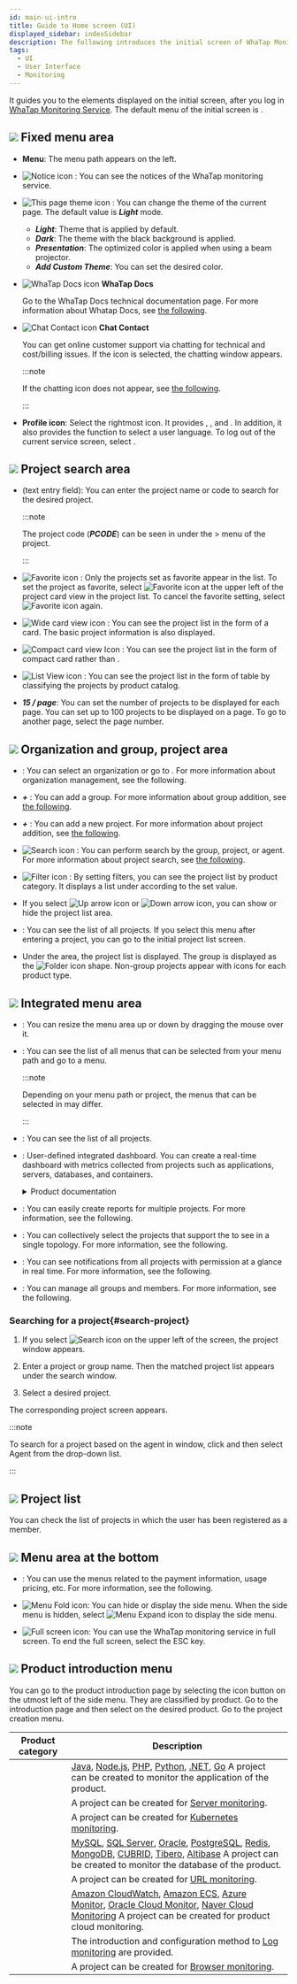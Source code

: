 ```yaml
---
id: main-ui-intro
title: Guide to Home screen (UI)
displayed_sidebar: indexSidebar
description: The following introduces the initial screen of WhaTap Monitoring.
tags:
  - UI
  - User Interface
  - Monitoring
---
```


It guides you to the elements displayed on the initial screen, after you log in [WhaTap Monitoring Service](https://service.whatap.io). The default menu of the initial screen is <Cmdname sid="project_list" className="uitext" />.

<ImgLang img='main-ui.png' desc='초기 화면' />

## ![](/img/number-01.png) Fixed menu area

-   **Menu**: The menu path appears on the left.

-   ![Notice icon](/img/ic-notice.svg) <Cmdname sid="TTL06763" className="b600" />: You can see the notices of the WhaTap monitoring service.

-   ![This page theme icon](/img/ico-theme.svg) <Cmdname sid="theme" className="b600" />: You can change the theme of the current page. The default value is **_Light_** mode.

    -   **_Light_**: Theme that is applied by default.
    -   **_Dark_**: The theme with the black background is applied.
    -   **_Presentation_**: The optimized color is applied when using a beam projector.
    -   **_Add Custom Theme_**: You can set the desired color.

-   ![WhaTap Docs icon](/img/ic-guide.svg) **WhaTap Docs**

    Go to the WhaTap Docs technical documentation page. For more information about Whatap Docs, see [the following](welcome-to-whatapdocs).

-   ![Chat Contact icon](/img/ico-help.svg) **Chat Contact**

    You can get online customer support via chatting for technical and cost/billing issues. If the icon is selected, the chatting window appears.

    :::note

    If the chatting icon does not appear, see [the following](faq/support-faq#invisible-chat).

    :::

-   **Profile icon**: Select the rightmost icon. It provides <Cmdname sid="manage_account_info" className="uitext" />, <Cmdname sid="create_organization" className="uitext" />, and <Cmdname sid="organization_management" className="uitext" />. In addition, it also provides the <Cmdname sid="language" className="uitext" /> function to select a user language. To log out of the current service screen, select <Cmdname sid="log_out" className="uitext" />.

## ![](/img/number-02.png) Project search area

-   <Cmdname sid="placeholder_input_pcode_or_project_name" className="uitext" /> (text entry field): You can enter the project name or code to search for the desired project.

    :::note

    The project code (**_PCODE_**) can be seen in <Cmdname sid="pcode" className="uitext" /> under the <Cmdname sid="management" className="uitext" /> > <Cmdname sid="project_management" className="uitext" /> menu of the project.

    :::

-   ![Favorite icon](/img/ico-favorite.svg) <Cmdname sid="project_favorite" className="uitext" />: Only the projects set as favorite appear in the list. To set the project as favorite, select ![Favorite icon](/img/ico-favorite.svg) at the upper left of the project card view in the project list. To cancel the favorite setting, select ![Favorite icon](/img/ico-favorite-set.svg) again.

-   ![Wide card view icon](/img/ico-extend-card-view.svg) <Cmdname sid="wide_card_view" className="uitext" />: You can see the project list in the form of a card. The basic project information is also displayed.

-   ![Compact card view Icon](/img/ico-reduction-view.svg) <Cmdname sid="compact_card_view" className="uitext" />: You can see the project list in the form of compact card rather than <Cmdname sid="wide_card_view" className="uitext" />.

-   ![List View icon](/img/ico-list-view.svg) <Cmdname sid="project_list_view" className="uitext" />: You can see the project list in the form of table by classifying the projects by product catalog.

-   **_15 / page_**: You can set the number of projects to be displayed for each page. You can set up to 100 projects to be displayed on a page.  To go to another page, select the page number.

## ![](/img/number-03.png) Organization and group, project area

-   <Cmdname sid="sidebar_org_selector_no_organization" className="uitext" />: You can select an organization or go to <Cmdname sid="organization_management" className="uitext" />. For more information about organization management, see <Link to="project/organization">the following</Link>.

-   **_+_** <Cmdname sid="BTN06697" className="uitext" />: You can add a group. For more information about group addition, see [the following](project/group).

-   **_+_** <Cmdname sid="BTN06696" className="uitext" />: You can add a new project. For more information about project addition, see [the following](project/project-manage#create-project).

-   ![Search icon](/img/ico-search.svg) <Cmdname sid="search" className="uitext" />: You can perform search by the group, project, or agent. For more information about project search, see [the following](#search-project).

-   ![Filter icon](/img/ico-filter.svg) <Cmdname sid="project" className="uitext" /> <Cmdname sid="type" className="uitext" /> <Cmdname sid="filter" className="uitext" />: By setting filters, you can see the project list by product category. It displays a list under <Cmdname sid="all_projects" className="uitext" /> according to the set value.

    <ImgLang img='main-project-filter.png' desc='프로젝트 목록 필터링' />

-   If you select ![Up arrow icon](/img/up-arrow.svg) or ![Down arrow icon](/img/down-arrow.svg), you can show or hide the project list area.

-   <Cmdname sid="all_projects" className="uitext" />: You can see the list of all projects. If you select this menu after entering a project, you can go to the initial project list screen.

-   Under the area, the project list is displayed. The group is displayed as the ![Folder icon](/img/ico-group.svg) shape. Non-group projects appear with icons for each product type.

## ![](/img/number-04.png) Integrated menu area

-   <Cmdname sid="menu" className="uitext" />: You can resize the menu area up or down by dragging the mouse over it.

-   <Cmdname sid="sitemap" className="uitext" />: You can see the list of all menus that can be selected from your menu path and go to a menu.

    :::note

    Depending on your menu path or project, the menus that can be selected in <Cmdname sid="sitemap" className="uitext" /> may differ.

    :::

-   <Cmdname sid="project_list" className="uitext" />: You can see the list of all projects.

-   <Cmdname sid="flexboard" className="uitext" />: User-defined integrated dashboard. You can create a real-time dashboard with metrics collected from projects such as applications, servers, databases, and containers.

    <details>
    <summary>Product documentation</summary>

    -   [Application Monitoring > Flex Board](java/flex-board)
    -   [Server Monitoring > Flex Board](server/flex-board)
    -   [Database Monitoring > Flex Board](mysql/flex-board)
    -   [Kubernetes Monitoring > Flex Board](kubernetes/flex-board)
    -   [Amazon ECS > Flex Board](amazon-ecs/flexboard)
    -   [Amazon CloudWatch > Flex Board](amazon-cloudwatch/flexboard)
    -   [Azure Monitor > Flex Board](azure/flexboard)
    -   [Naver Cloud Monitoring > Flex Board](ncloud/flexboard)
    -   [Oracle Cloud Monitor > Flex Board](oracle-cloud/flexboard)

    </details>

-   <Cmdname sid="integrated_report" className="uitext" />: You can easily create reports for multiple projects. For more information, see <Link to="report/integrated-report">the following</Link>.

-   <Cmdname sid="integrated_topology" className="uitext" />: You can collectively select the projects that support the <Cmdname sid="topology" className="uitext" /> to see in a single topology. For more information, see <Link to="java/topology-type#int-topology">the following</Link>.

-   <Cmdname sid="real_time_alert_list" className="uitext" />: You can see notifications from all projects with permission at a glance in real time. For more information, see <Link to="notification/rt-notification">the following</Link>.

-   <Cmdname sid="management" className="uitext" />: You can manage all groups and members. For more information, see <Link to="project/integrated-manage">the following</Link>.

### Searching for a project{#search-project}

1.  If you select ![Search icon](/img/ico-search.svg) on the upper left of the screen, the project <Cmdname sid="search" className="uitext" /> window appears.

    <ImgLang img='search-project.png' desc='프로젝트 검색 창' />

2.  Enter a project or group name. Then the matched project list appears under the search window. 

3.  Select a desired project.

The corresponding project screen appears.

:::note

To search for a project based on the agent in <Cmdname sid="search" className="uitext" /> window, click <Cmdname sid="group_or_project" className="uitext" /> and then select <span class="uitext">Agent</span> from the drop-down list.

:::

## ![](/img/number-05.png) Project list

You can check the list of projects in which the user has been registered as a member.

## ![](/img/number-06.png) Menu area at the bottom

-   <Cmdname sid="my_usage" className="uitext" />: You can use the menus related to the payment information, usage pricing, etc. For more information, see <Link to="management/billing">the following</Link>.

-   ![Menu Fold icon](/img/ic-menu-fold.svg): You can hide or display the side menu. When the side menu is hidden, select ![Menu Expand icon](/img/ic-menu-expand.svg) to display the side menu.

-   ![Full screen icon](/img/ic-fullscreen.svg): You can use the WhaTap monitoring service in full screen. To end the full screen, select the ESC key.

## ![](/img/number-07.png) Product introduction menu

You can go to the product introduction page by selecting the icon button on the utmost left of the side menu. They are classified by product. Go to the introduction page and then select <Cmdname sid="BTN06900" className="uitext" /> on the desired product. Go to the project creation menu.

|                            Product category                           | Description                                                                                                                                                                                                                                                                                                                                                                                                      |
| :-------------------------------------------------------------------: | ---------------------------------------------------------------------------------------------------------------------------------------------------------------------------------------------------------------------------------------------------------------------------------------------------------------------------------------------------------------------------------------------------------------- |
| <LinkImage img='shortcut-application.svg' className='shortcutIcon' /> | [Java](/java/introduction), [Node.js](/nodejs/introduction), [PHP](/php/introduction), [Python](/python/introduction), [.NET](/dotnet/introduction), [Go](/golang/introduction) A project can be created to monitor the application of the product.                                                                                                                                                              |
|    <LinkImage img='shortcut-server.svg' className='shortcutIcon' />   | A project can be created for [Server monitoring](/server/introduction).                                                                                                                                                                                                                                                                                                                                          |
|    <LinkImage img='shortcut-kuber.svg' className='shortcutIcon' />    | A project can be created for [Kubernetes monitoring](/kubernetes/introduction).                                                                                                                                                                                                                                                                                                                                  |
|   <LinkImage img='shortcut-database.svg' className='shortcutIcon' />  | [MySQL](/mysql/monitoring-intro), [SQL Server](/mssql/monitoring-intro), [Oracle](/oracle/monitoring-intro), [PostgreSQL](/postgresql/monitoring-intro), [Redis](/redis/monitoring-intro), [MongoDB](/mongodb/monitoring-intro), [CUBRID](/cubrid/monitoring-intro), [Tibero](/tibero/monitoring-intro), [Altibase](/altibase/monitoring-intro) A project can be created to monitor the database of the product. |
|     <LinkImage img='shortcut-url.svg' className='shortcutIcon' />     | A project can be created for [URL monitoring](/url/url-intro).                                                                                                                                                                                                                                                                                                                                                   |
|    <LinkImage img='shortcut-cloud.svg' className='shortcutIcon' />    | [Amazon CloudWatch](/amazon-cloudwatch/install-agent), [Amazon ECS](/amazon-ecs/introduction), [Azure Monitor](/azure/install-agent), [Oracle Cloud Monitor](/oracle-cloud/install-agent), [Naver Cloud Monitoring](/ncloud/install-agent) A project can be created for product cloud monitoring.                                                                                                                |
|     <LinkImage img='shortcut-log.svg' className='shortcutIcon' />     | The introduction and configuration method to [Log monitoring](/log/introduction) are provided.                                                                                                                                                                                                                                                                                                                   |
|   <LinkImage img='shortcut-browser.svg' className='shortcutIcon' />   | A project can be created for [Browser monitoring](/log/introduction).                                                                                                                                                                                                                                                                                                                                            |
